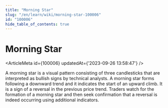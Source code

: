 ```yaml
---
title: "Morning Star"
slug: "/en/learn/wiki/morning-star-100006"
id: "100006"
hide_table_of_contents: true
---
```



# Morning Star

<ArticleMeta id={100006} updatedAt={'2023-09-26 13:58:47'} />
<div className='border-solid border-b border-t-0 my-4 border-[var(--ifm-color-gray-300)]' />

A morning star is a visual pattern consisting of three candlesticks that are interpreted as bullish signs by technical analysts. A morning star forms following a downward trend and it indicates the start of an upward climb. It is a sign of a reversal in the previous price trend. Traders watch for the formation of a morning star and then seek confirmation that a reversal is indeed occurring using additional indicators.
